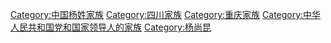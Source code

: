 [[Category:中国杨姓家族|Category:中国杨姓家族]]
[[Category:四川家族|Category:四川家族]]
[[Category:重庆家族|Category:重庆家族]]
[[Category:中华人民共和国党和国家领导人的家族|Category:中华人民共和国党和国家领导人的家族]]
[[Category:杨尚昆|Category:杨尚昆]]